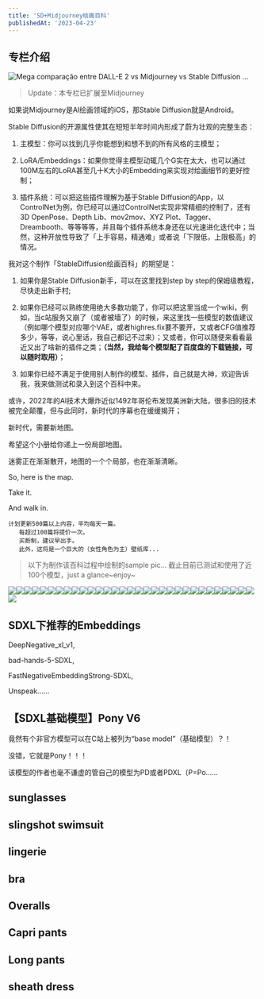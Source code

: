 ```yaml
---
title: 'SD+Midjourney绘画百科'
publishedAt: '2023-04-23'
---
```


## 专栏介绍

![Mega comparação entre DALL-E 2 vs Midjourney vs Stable Diffusion ...](https://digialps.com/wp-content/uploads/2023/06/Midjourney-vs.-Stable-Diffusion-3.png)
> Update：本专栏已扩展至Midjourney

如果说Midjourney是AI绘画领域的iOS，那Stable Diffusion就是Android。

Stable Diffusion的开源属性使其在短短半年时间内形成了蔚为壮观的完整生态：

1. 主模型：你可以找到几乎你能想到和想不到的所有风格的主模型；

2. LoRA/Embeddings：如果你觉得主模型动辄几个G实在太大，也可以通过100M左右的LoRA甚至几十K大小的Embedding来实现对绘画细节的更好控制；

3. 插件系统：可以把这些插件理解为基于Stable Diffusion的App，以ControlNet为例，你已经可以通过ControlNet实现非常精细的控制了，还有3D OpenPose、Depth Lib、mov2mov、XYZ Plot、Tagger、Dreambooth、等等等等，并且每个插件系统本身还在以光速进化迭代中；当然，这种开放性导致了「上手容易，精通难」或者说「下限低，上限极高」的情况。

我对这个制作「StableDiffusion绘画百科」的期望是：

1. 如果你是Stable Diffusion新手，可以在这里找到step by step的保姆级教程，尽快走出新手村;

2. 如果你已经可以熟练使用绝大多数功能了，你可以把这里当成一个wiki，例如，当c站服务又崩了（或者被墙了）的时候，来这里找一些模型的数值建议（例如哪个模型对应哪个VAE，或者highres.fix要不要开，又或者CFG值推荐多少，等等，说心里话，我自己都记不过来）；又或者，你可以随便来看看最近又出了啥新的插件之类；**（当然，我给每个模型配了百度盘的下载链接，可以随时取用）**；

3. 如果你已经不满足于使用别人制作的模型、插件，自己就是大神，欢迎告诉我，我来做测试和录入到这个百科中来。

或许，2022年的AI技术大爆炸近似1492年哥伦布发现美洲新大陆，很多旧的技术被完全颠覆，但与此同时，新时代的序幕也在缓缓揭开；

新时代，需要新地图。

希望这个小册给你递上一份局部地图。

迷雾正在渐渐散开，地图的一个个局部，也在渐渐清晰。

So, here is the map.

Take it.

And walk in.


```
计划更新500篇以上内容，平均每天一篇。
   每超过100篇将提价一次。
   买断制，建议早出手。
   此外，这将是一个巨大的（女性角色为主）壁纸库...
```

> 以下为制作该百科过程中绘制的sample pic... 截止目前已测试和使用了近100个模型，just a glance~enjoy~

![](https://static.xiaobot.net/file/2023-05-01/84/a8ea43cf907e77cbd2d957d56d9599d8.png)![](https://static.xiaobot.net/file/2023-04-28/84/bbcdd76a18af51cc9fe5f65b1e7837a8.png)![](https://static.xiaobot.net/file/2023-04-28/84/b6acf84a05b1f9f1dc4e4e0355261449.png)![](https://static.xiaobot.net/file/2023-04-28/84/678b0e43dc3ab5dbc86b3338089c9dc1.png)![](https://static.xiaobot.net/file/2023-04-28/84/231d487612657213e11032f36e1d5ba4.png)![](https://static.xiaobot.net/file/2023-05-01/84/1c9aac518cc092a776323362799abeca.png)![](https://static.xiaobot.net/file/2023-05-01/84/be74283ee8943a7ff98246f49301d0f7.png)![](https://static.xiaobot.net/file/2023-05-01/84/8b9300b91277187c11c65dd1f9761fdb.png)![](https://static.xiaobot.net/file/2023-05-01/84/db8b8c69957383516e3054d3829764de.png)![](https://static.xiaobot.net/file/2023-05-01/84/9457f70244ce72e603fbe9bad9800150.png)![](https://static.xiaobot.net/file/2023-05-01/84/8272989b7f314d834728f9e8593d4d52.png)![](https://static.xiaobot.net/file/2023-05-01/84/5b5a257cc268aa56836eff00098bbfa6.png)![](https://static.xiaobot.net/file/2023-05-01/84/ff68f0db22391d210784e218e5e91a05.png)![](https://static.xiaobot.net/file/2023-05-01/84/cebb821724006d184a57da029d6c2056.png)![](https://static.xiaobot.net/file/2023-05-01/84/bdc0035f523688d2bd959671a5f20b32.png)![](https://static.xiaobot.net/file/2023-05-01/84/0c875d34544381c0889f286f08381792.png)![](https://static.xiaobot.net/file/2023-05-01/84/890d2a79c9ebfb65fbf8cae9fe71ee5d.png)![](https://static.xiaobot.net/file/2023-05-01/84/070aafd1b006df961719d954ee562f1a.png)![](https://static.xiaobot.net/file/2023-04-28/84/efec9ee6e3462c1b83e45b03e1bf87a9.png)![](https://static.xiaobot.net/file/2023-04-28/84/52f23a8aa5f83636e7c129f52732d633.png)![](https://static.xiaobot.net/file/2023-05-01/84/21ea98b669ffad30d72119c60ad6fb44.png)![](https://static.xiaobot.net/file/2023-05-01/84/c41a4f5058906e521f28bce7eba589d3.png)![](https://static.xiaobot.net/file/2023-05-01/84/8d94dab59ca3999d20dde9033bbbdf6f.png)![](https://static.xiaobot.net/file/2023-05-01/84/8606034767703b0803c1d029e525f9ca.png)![](https://static.xiaobot.net/file/2023-05-01/84/c40acca89f5f90d034370fe995d0c93d.png)![](https://static.xiaobot.net/file/2023-05-01/84/6f0a590e0a8c86ed14066401326115a1.png)![](https://static.xiaobot.net/file/2023-05-01/84/c31189968c123c03e3685b3733cef1e3.png)![](https://static.xiaobot.net/file/2023-05-01/84/ee2f69bd455f93f8dc5441446756efa7.png)![](https://static.xiaobot.net/file/2023-05-01/84/6f6a0ef001b8bf9ffb40fda5ab9d5f71.png)![](https://static.xiaobot.net/file/2023-05-01/84/98a4dad75d84407f2f1fd03b18fad671.png)![](https://static.xiaobot.net/file/2023-05-01/84/62be0b02b62bbc28d5dee436109e2ee6.png)![](https://static.xiaobot.net/file/2023-05-01/84/6b9062e6ce3afbd9439d109d19c61757.png)

## SDXL下推荐的Embeddings
DeepNegative\_xl\_v1,

bad-hands-5-SDXL,

FastNegativeEmbeddingStrong-SDXL,

Unspeak......

## 【SDXL基础模型】Pony V6
竟然有个非官方模型可以在C站上被列为“base model”（基础模型）？！

没错，它就是Pony！！！

该模型的作者也毫不谦虚的管自己的模型为PD或者PDXL（P=Po......

## sunglasses
## slingshot swimsuit
## lingerie
## bra
## Overalls
## Capri pants
## Long pants
## sheath dress
